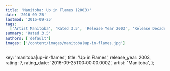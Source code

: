 ```yaml
---
title: 'Manitoba: Up in Flames (2003)'
date: '2016-09-25'
lastmod: '2016-09-25'
tags:
  ['Artist Manitoba', 'Rated 3.5', 'Release Year 2003', 'Release Decade 2000']
summary: 'Rated 3.5'
authors: ['default']
images: ['/content/images/manitoba|up-in-flames.jpg']
---
```


  key: 'manitoba|up-in-flames',
  title: 'Up in Flames',
  release_year: 2003,
  rating: 7,
  rating_date: '2016-09-25T00:00:00.000Z',
  artist: 'Manitoba',
};

<MusicRating data={data} />
